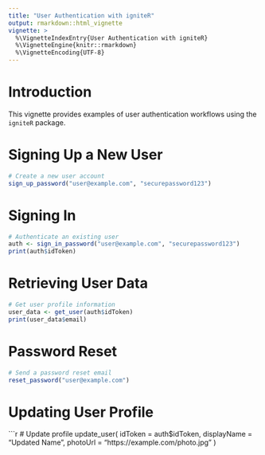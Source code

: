 ```yaml
---
title: "User Authentication with igniteR"
output: rmarkdown::html_vignette
vignette: >
  %\VignetteIndexEntry{User Authentication with igniteR}
  %\VignetteEngine{knitr::rmarkdown}
  %\VignetteEncoding{UTF-8}
---
```


# Introduction

This vignette provides examples of user authentication workflows using the `igniteR` package.

# Signing Up a New User

```r
# Create a new user account
sign_up_password("user@example.com", "securepassword123")
```

# Signing In

```r
# Authenticate an existing user
auth <- sign_in_password("user@example.com", "securepassword123")
print(auth$idToken)
```

# Retrieving User Data

```r
# Get user profile information
user_data <- get_user(auth$idToken)
print(user_data$email)
```

# Password Reset

```r
# Send a password reset email
reset_password("user@example.com")
```

# Updating User Profile

```r
# Update profile
update_user(
  idToken = auth$idToken,
  displayName = "Updated Name",
  photoUrl = "https://example.com/photo.jpg"
)
